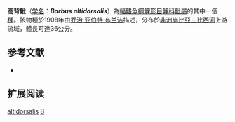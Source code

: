 {{Speciesbox 
| taxon = Barbus altidorsalis
| status = NE
| status_system = IUCN3.1
| authority = [[乔治·亚伯特·布兰洁|Boulenger]], 1908
| synonyms = 
}}

'''高背魮'''（[[学名|学名]]：'''''Barbus altidorsalis'''''）為[[輻鰭魚綱|輻鰭魚綱]][[鯉形目|鯉形目]][[鯉科|鯉科]][[魮屬|魮屬]]的其中一個[[種|種]]。該物種於1908年由[[乔治·亚伯特·布兰洁|乔治·亚伯特·布兰洁]]描述，分布於[[非洲|非洲]][[尚比亞|尚比亞]][[三比西河|三比西河]]上游流域，體長可達36公分。

== 参考文献 ==
*{{FishBase_species|genus=Barbus|species=altidorsalis|year=2011|month=12}}

== 扩展阅读 ==
{{refbegin}}
{{wikispecies-inline|Barbus altidorsalis|高背魮}}
{{refend}}
{{Taxonbar|from=Q1883481}}

[[Category:魮屬|altidorsalis]]
[[Category:1908年描述的魚類|B]]

{{魚類小作品}}